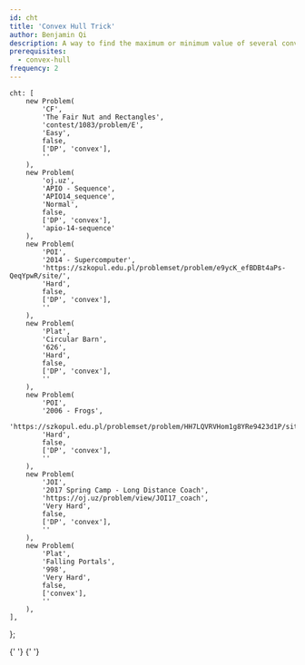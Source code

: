 ```yaml
---
id: cht
title: 'Convex Hull Trick'
author: Benjamin Qi
description: A way to find the maximum or minimum value of several convex functions at given points.
prerequisites:
  - convex-hull
frequency: 2
---
```



	cht: [
		new Problem(
			'CF',
			'The Fair Nut and Rectangles',
			'contest/1083/problem/E',
			'Easy',
			false,
			['DP', 'convex'],
			''
		),
		new Problem(
			'oj.uz',
			'APIO - Sequence',
			'APIO14_sequence',
			'Normal',
			false,
			['DP', 'convex'],
			'apio-14-sequence'
		),
		new Problem(
			'POI',
			'2014 - Supercomputer',
			'https://szkopul.edu.pl/problemset/problem/e9ycK_efBDBt4aPs-QeqYpwR/site/',
			'Hard',
			false,
			['DP', 'convex'],
			''
		),
		new Problem(
			'Plat',
			'Circular Barn',
			'626',
			'Hard',
			false,
			['DP', 'convex'],
			''
		),
		new Problem(
			'POI',
			'2006 - Frogs',
			'https://szkopul.edu.pl/problemset/problem/HH7LQVRVHom1g8YRe9423d1P/site/',
			'Hard',
			false,
			['DP', 'convex'],
			''
		),
		new Problem(
			'JOI',
			'2017 Spring Camp - Long Distance Coach',
			'https://oj.uz/problem/view/JOI17_coach',
			'Very Hard',
			false,
			['DP', 'convex'],
			''
		),
		new Problem(
			'Plat',
			'Falling Portals',
			'998',
			'Very Hard',
			false,
			['convex'],
			''
		),
	],
};

<Resources>
	<Resource
		source="cp-algo"
		title="Convex Hull Trick"
		url="geometry/convex_hull_trick.html"
		starred
	>
		{' '}
	</Resource>
	<Resource
		source="CF"
		title="Convex Hull Trick - Geo Being Useful"
		url="blog/entry/63823"
		starred
	>
		{' '}
	</Resource>
</Resources>

<Problems problems={problems.cht} />
